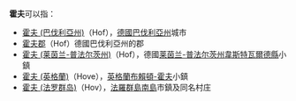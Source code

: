 {{noteTA
|1=zh-tw:邦; zh-hans:联邦州;
|2=zh-tw:邦; zh-hans:州;
|3=zh-tw:郡; zh-hans:县;
}}'''霍夫'''可以指：

*[[霍夫_(巴伐利亞州)|霍夫 (巴伐利亞州)]]（Hof），[[德國|德國]][[巴伐利亞州|巴伐利亞州]]城市
*[[霍夫郡|霍夫郡]]（Hof）德國巴伐利亞州的郡
*[[霍夫_(莱茵兰-普法尔茨州)|霍夫 (莱茵兰-普法尔茨州)]]（Hof），德國[[莱茵兰-普法尔茨州|莱茵兰-普法尔茨州]][[韋斯特瓦爾德縣|韋斯特瓦爾德縣]]小鎮
*[[霍夫_(英格蘭)|霍夫 (英格蘭)]]（Hove），[[英格蘭|英格蘭]][[布賴頓-霍夫|布賴頓-霍夫]]小鎮
*[[霍夫_(法罗群岛)|霍夫 (法罗群岛)]]（Hov），[[法羅群島|法羅群島]][[南島_(法羅群島)|南島]]市鎮及同名村庄

{{disambig|Cat=二字地名消歧義}}
